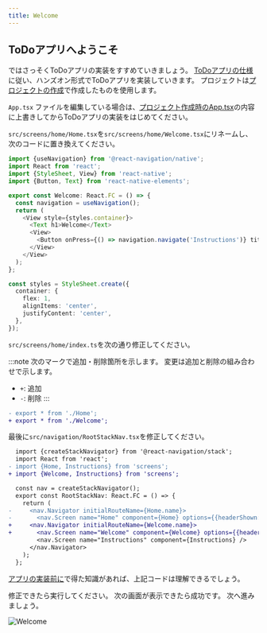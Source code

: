 ```yaml
---
title: Welcome
---
```



## ToDoアプリへようこそ

ではさっそくToDoアプリの実装をすすめていきましょう。
[ToDoアプリの仕様](../app-spec.md)に従い、ハンズオン形式でToDoアプリを実装していきます。
プロジェクトは[プロジェクトの作成](../../getting-started/create-project.md)で作成したものを使用します。

`App.tsx` ファイルを編集している場合は、[プロジェクト作成時のApp.tsx](https://github.com/ws-4020/rn-spoiler/blob/{@inject:rnSpoilerTag}/template/src/App.tsx)の内容に上書きしてからToDoアプリの実装をはじめてください。

`src/screens/home/Home.tsx`を`src/screens/home/Welcome.tsx`にリネームし、次のコードに置き換えてください。

```typescript jsx title="src/screens/home/Welcome.tsx"
import {useNavigation} from '@react-navigation/native';
import React from 'react';
import {StyleSheet, View} from 'react-native';
import {Button, Text} from 'react-native-elements';

export const Welcome: React.FC = () => {
  const navigation = useNavigation();
  return (
    <View style={styles.container}>
      <Text h1>Welcome</Text>
      <View>
        <Button onPress={() => navigation.navigate('Instructions')} title="登録する" />
      </View>
    </View>
  );
};

const styles = StyleSheet.create({
  container: {
    flex: 1,
    alignItems: 'center',
    justifyContent: 'center',
  },
});
```

`src/screens/home/index.ts`を次の通り修正してください。

:::note
次のマークで追加・削除箇所を示します。
変更は追加と削除の組み合わせで示します。

- `+`: 追加
- `-`: 削除
:::

```diff title="src/screens/home/index.ts"
- export * from './Home';
+ export * from './Welcome';
```

最後に`src/navigation/RootStackNav.tsx`を修正してください。

```diff title="src/navigation/RootStackNav.tsx"
  import {createStackNavigator} from '@react-navigation/stack';
  import React from 'react';
- import {Home, Instructions} from 'screens';
+ import {Welcome, Instructions} from 'screens';

  const nav = createStackNavigator();
  export const RootStackNav: React.FC = () => {
    return (
-     <nav.Navigator initialRouteName={Home.name}>
-       <nav.Screen name="Home" component={Home} options={{headerShown: false}} />
+     <nav.Navigator initialRouteName={Welcome.name}>
+       <nav.Screen name="Welcome" component={Welcome} options={{headerShown: false}} />
        <nav.Screen name="Instructions" component={Instructions} />
      </nav.Navigator>
    );
  };
```

[アプリの実装前に](../../basic-concepts.mdx)で得た知識があれば、上記コードは理解できるでしょう。

修正できたら実行してください。
次の画面が表示できたら成功です。
次へ進みましょう。

![Welcome](../app-hands-on/welcome.png)
